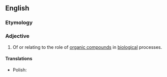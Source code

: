 ==English==

===Etymology===
{{prefix|en|bio|organic}}

===Adjective===
{{en-adj|-}}

# {{lb|en|biochemistry}} Of or relating to the role of [[organic compound]]s in [[biological]] processes.

====Translations====
{{trans-top}}
{{trans-mid}}
* Polish: {{t|pl|bioorganiczny}}
{{trans-bottom}}